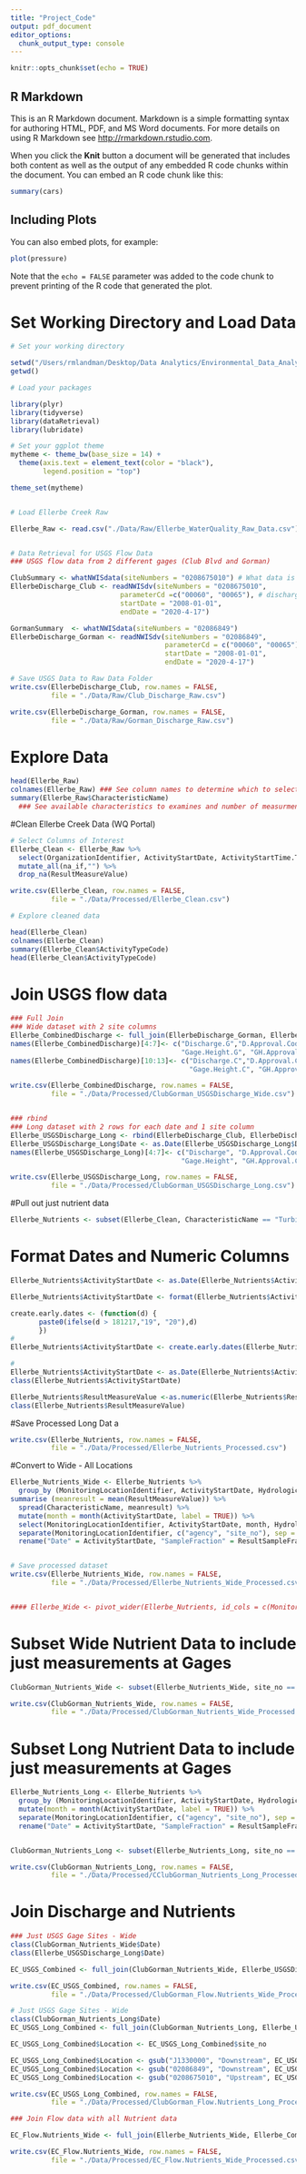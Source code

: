 ```yaml
---
title: "Project_Code"
output: pdf_document
editor_options: 
  chunk_output_type: console
---
```


```r
knitr::opts_chunk$set(echo = TRUE)
```

## R Markdown

This is an R Markdown document. Markdown is a simple formatting syntax for authoring HTML, PDF, and MS Word documents. For more details on using R Markdown see <http://rmarkdown.rstudio.com>.

When you click the **Knit** button a document will be generated that includes both content as well as the output of any embedded R code chunks within the document. You can embed an R code chunk like this:

```r
summary(cars)
```

## Including Plots

You can also embed plots, for example:

```r
plot(pressure)
```

Note that the `echo = FALSE` parameter was added to the code chunk to prevent printing of the R code that generated the plot.

# Set Working Directory and Load Data 
```r
# Set your working directory

setwd("/Users/rmlandman/Desktop/Data Analytics/Environmental_Data_Analytics_2020/Project/EDA_2020_Project")
getwd()

# Load your packages

library(plyr)
library(tidyverse)
library(dataRetrieval)
library(lubridate)

# Set your ggplot theme
mytheme <- theme_bw(base_size = 14) +
  theme(axis.text = element_text(color = "black"), 
        legend.position = "top")

theme_set(mytheme)


# Load Ellerbe Creek Raw 

Ellerbe_Raw <- read.csv("./Data/Raw/Ellerbe_WaterQuality_Raw_Data.csv")


# Data Retrieval for USGS Flow Data 
### USGS flow data from 2 different gages (Club Blvd and Gorman)

ClubSummary <- whatNWISdata(siteNumbers = "0208675010") # What data is available? What parameters? 
EllerbeDischarge_Club <- readNWISdv(siteNumbers = "0208675010",
                           parameterCd =c("00060", "00065"), # discharge (ft3/s), gage height (ft)
                           startDate = "2008-01-01",
                           endDate = "2020-4-17")

GormanSummary  <- whatNWISdata(siteNumbers = "02086849")
EllerbeDischarge_Gorman <- readNWISdv(siteNumbers = "02086849",
                                      parameterCd = c("00060", "00065"), # discharge (ft3/s), gage height
                                      startDate = "2008-01-01",
                                      endDate = "2020-4-17")

# Save USGS Data to Raw Data Folder 
write.csv(EllerbeDischarge_Club, row.names = FALSE, 
          file = "./Data/Raw/Club_Discharge_Raw.csv")

write.csv(EllerbeDischarge_Gorman, row.names = FALSE, 
          file = "./Data/Raw/Gorman_Discharge_Raw.csv")

```

# Explore Data 
```r
head(Ellerbe_Raw)
colnames(Ellerbe_Raw) ### See column names to determine which to select
summary(Ellerbe_Raw$CharacteristicName) 
  ### See available characteristics to examines and number of measurments for each


```

#Clean Ellerbe Creek Data (WQ Portal)
```r
# Select Columns of Interest 
Ellerbe_Clean <- Ellerbe_Raw %>%
  select(OrganizationIdentifier, ActivityStartDate, ActivityStartTime.Time, MonitoringLocationIdentifier, HydrologicEvent, HydrologicCondition, CharacteristicName, ResultSampleFractionText, ResultMeasureValue, ResultStatusIdentifier, ResultValueTypeName) %>%
  mutate_all(na_if,"") %>% 
  drop_na(ResultMeasureValue)

write.csv(Ellerbe_Clean, row.names = FALSE, 
          file = "./Data/Processed/Ellerbe_Clean.csv")

# Explore cleaned data

head(Ellerbe_Clean)
colnames(Ellerbe_Clean)
summary(Ellerbe_Clean$ActivityTypeCode)
head(Ellerbe_Clean$ActivityTypeCode)

```

# Join USGS flow data 
```r

### Full Join
### Wide dataset with 2 site columns 
Ellerbe_CombinedDischarge <- full_join(EllerbeDischarge_Gorman, EllerbeDischarge_Club, by = "Date")
names(Ellerbe_CombinedDischarge)[4:7]<- c("Discharge.G","D.Approval.Code.G",
                                          "Gage.Height.G", "GH.Approval.Code.G" )
names(Ellerbe_CombinedDischarge)[10:13]<- c("Discharge.C","D.Approval.Code.C",
                                            "Gage.Height.C", "GH.Approval.Code.C")

write.csv(Ellerbe_CombinedDischarge, row.names = FALSE, 
          file = "./Data/Processed/ClubGorman_USGSDischarge_Wide.csv")


### rbind 
### Long dataset with 2 rows for each date and 1 site column 
Ellerbe_USGSDischarge_Long <- rbind(EllerbeDischarge_Club, EllerbeDischarge_Gorman)
Ellerbe_USGSDischarge_Long$Date <- as.Date(Ellerbe_USGSDischarge_Long$Date, format = "%Y-%m-%d")
names(Ellerbe_USGSDischarge_Long)[4:7]<- c("Discharge", "D.Approval.Code",
                                          "Gage.Height", "GH.Approval.Code")

write.csv(Ellerbe_USGSDischarge_Long, row.names = FALSE, 
          file = "./Data/Processed/ClubGorman_USGSDischarge_Long.csv")
```


#Pull out just nutrient data 
```r
Ellerbe_Nutrients <- subset(Ellerbe_Clean, CharacteristicName == "Turbidity" | CharacteristicName == "Temperature, water" | CharacteristicName == "Total suspended solids" | CharacteristicName == "Nitrogen, mixed forms (NH3), (NH4), organic, (NO2) and (NO3)" | CharacteristicName == "Nitrate" | CharacteristicName == "Inorganic nitrogen (nitrate and nitrite)" | CharacteristicName == "Phosphorus")


```

# Format Dates and Numeric Columns 
```r
Ellerbe_Nutrients$ActivityStartDate <- as.Date(Ellerbe_Nutrients$ActivityStartDate, format = "%m/%d/%y")

Ellerbe_Nutrients$ActivityStartDate <- format(Ellerbe_Nutrients$ActivityStartDate, "%y%m%d")

create.early.dates <- (function(d) {
       paste0(ifelse(d > 181217,"19", "20"),d)
       })
#
Ellerbe_Nutrients$ActivityStartDate <- create.early.dates(Ellerbe_Nutrients$ActivityStartDate)

#
Ellerbe_Nutrients$ActivityStartDate <- as.Date(Ellerbe_Nutrients$ActivityStartDate, format = "%Y%m%d")
class(Ellerbe_Nutrients$ActivityStartDate)

Ellerbe_Nutrients$ResultMeasureValue <-as.numeric(Ellerbe_Nutrients$ResultMeasureValue)
class(Ellerbe_Nutrients$ResultMeasureValue)

```

#Save Processed Long Dat a
```r

write.csv(Ellerbe_Nutrients, row.names = FALSE, 
          file = "./Data/Processed/Ellerbe_Nutrients_Processed.csv")
```


#Convert to Wide - All Locations

```r
Ellerbe_Nutrients_Wide <- Ellerbe_Nutrients %>%
  group_by (MonitoringLocationIdentifier, ActivityStartDate, HydrologicEvent, CharacteristicName,ResultSampleFractionText) %>% 
summarise (meanresult = mean(ResultMeasureValue)) %>% 
  spread(CharacteristicName, meanresult) %>% 
  mutate(month = month(ActivityStartDate, label = TRUE)) %>% 
  select(MonitoringLocationIdentifier, ActivityStartDate, month, HydrologicEvent:Turbidity) %>% 
  separate(MonitoringLocationIdentifier, c("agency", "site_no"), sep = "-") %>% 
  rename("Date" = ActivityStartDate, "SampleFraction" = ResultSampleFractionText, "Inorganic_N" = `Inorganic nitrogen (nitrate and nitrite)`, "Mixed_N" = `Nitrogen, mixed forms (NH3), (NH4), organic, (NO2) and (NO3)`, "TP" = Phosphorus, "TSS" =  `Total suspended solids`, "Temperature" =`Temperature, water`)


# Save processed dataset 
write.csv(Ellerbe_Nutrients_Wide, row.names = FALSE, 
          file = "./Data/Processed/Ellerbe_Nutrients_Wide_Processed.csv")


#### Ellerbe_Wide <- pivot_wider(Ellerbe_Nutrients, id_cols = c(MonitoringLocationIdentifier,ActivityStartDate, `ActivityStartTime.Time`), names_from = CharacteristicName, values_from = ResultMeasureValue)

```

# Subset Wide Nutrient Data to include just measurements at Gages 

```r

ClubGorman_Nutrients_Wide <- subset(Ellerbe_Nutrients_Wide, site_no == "0208675010" | site_no == "02086849" | site_no == "J1330000")

write.csv(ClubGorman_Nutrients_Wide, row.names = FALSE, 
          file = "./Data/Processed/ClubGorman_Nutrients_Wide_Processed.csv")

```
# Subset Long Nutrient Data to include just measurements at Gages 
```r
Ellerbe_Nutrients_Long <- Ellerbe_Nutrients %>%
  group_by (MonitoringLocationIdentifier, ActivityStartDate, HydrologicEvent, CharacteristicName,ResultSampleFractionText) %>% 
  mutate(month = month(ActivityStartDate, label = TRUE)) %>% 
  separate(MonitoringLocationIdentifier, c("agency", "site_no"), sep = "-") %>% 
  rename("Date" = ActivityStartDate, "SampleFraction" = ResultSampleFractionText)


ClubGorman_Nutrients_Long <- subset(Ellerbe_Nutrients_Long, site_no == "0208675010" | site_no == "02086849" | site_no == "J1330000")

write.csv(ClubGorman_Nutrients_Long, row.names = FALSE, 
          file = "./Data/Processed/CClubGorman_Nutrients_Long_Processed.csv")
```


# Join Discharge and Nutrients 
```r

### Just USGS Gage Sites - Wide 
class(ClubGorman_Nutrients_Wide$Date)
class(Ellerbe_USGSDischarge_Long$Date)

EC_USGS_Combined <- full_join(ClubGorman_Nutrients_Wide, Ellerbe_USGSDischarge_Long, by = c("site_no","Date"))

write.csv(EC_USGS_Combined, row.names = FALSE, 
          file = "./Data/Processed/ClubGorman_Flow.Nutrients_Wide_Processed.csv")

# Just USGS Gage Sites - Wide 
class(ClubGorman_Nutrients_Long$Date)
EC_USGS_Long_Combined <- full_join(ClubGorman_Nutrients_Long, Ellerbe_USGSDischarge_Long, by = c("site_no","Date"))

EC_USGS_Long_Combined$Location <- EC_USGS_Long_Combined$site_no

EC_USGS_Long_Combined$Location <- gsub("J1330000", "Downstream", EC_USGS_Long_Combined$Location)
EC_USGS_Long_Combined$Location <- gsub("02086849", "Downstream", EC_USGS_Long_Combined$Location)
EC_USGS_Long_Combined$Location <- gsub("0208675010", "Upstream", EC_USGS_Long_Combined$Location)

write.csv(EC_USGS_Long_Combined, row.names = FALSE, 
          file = "./Data/Processed/ClubGorman_Flow.Nutrients_Long_Processed.csv")

### Join Flow data with all Nutrient data 

EC_Flow.Nutrients_Wide <- full_join(Ellerbe_Nutrients_Wide, Ellerbe_CombinedDischarge, by = "Date")

write.csv(EC_Flow.Nutrients_Wide, row.names = FALSE, 
          file = "./Data/Processed/EC_Flow.Nutrients_Wide_Processed.csv")


```



